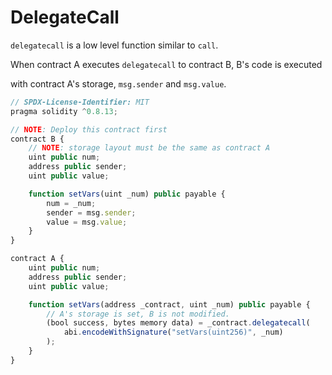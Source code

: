 
# DelegateCall
`delegatecall` is a low level function similar to `call`.

When contract A executes `delegatecall` to contract B, B's code is executed

with contract A's storage, `msg.sender` and `msg.value`.

```jsx
// SPDX-License-Identifier: MIT
pragma solidity ^0.8.13;

// NOTE: Deploy this contract first
contract B {
    // NOTE: storage layout must be the same as contract A
    uint public num;
    address public sender;
    uint public value;

    function setVars(uint _num) public payable {
        num = _num;
        sender = msg.sender;
        value = msg.value;
    }
}

contract A {
    uint public num;
    address public sender;
    uint public value;

    function setVars(address _contract, uint _num) public payable {
        // A's storage is set, B is not modified.
        (bool success, bytes memory data) = _contract.delegatecall(
            abi.encodeWithSignature("setVars(uint256)", _num)
        );
    }
}
```
